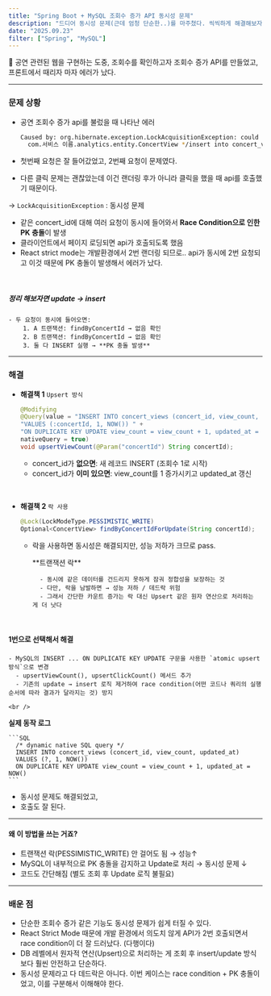 ```yaml
---
title: "Spring Boot + MySQL 조회수 증가 API 동시성 문제"
description: "드디어 동시성 문제(근데 엄청 단순한..)를 마주쳤다. 씩씩하게 해결해보자."
date: "2025.09.23"
filter: ["Spring", "MySQL"]
---
```


<aside>
  🎤 공연 관련된 웹을 구현하는 도중, 조회수를 확인하고자 조회수 증가 API를 만들었고, 프론트에서 때리자 마자 에러가 났다. 
</aside>

---
### 문제 상황
- 공연 조회수 증가 api를 불렀을 때 나타난 에러

    ```bash
    Caused by: org.hibernate.exception.LockAcquisitionException: could not execute statement [Deadlock found when trying to get lock; try restarting transaction] [/* insert for 
      com.서비스 이름.analytics.entity.ConcertView */insert into concert_views (concert_id,updated_at,view_count) values (?,?,?)]
    ```

- 첫번째 요청은 잘 들어갔었고, 2번째 요청이 문제였다.
- 다른 클릭 문제는 괜찮았는데 이건 랜더링 후가 아니라 클릭을 했을 때 api를 호출했기 때문이다.


<ThinShortLine />

→ `LockAcquisitionException` : 동시성 문제

- 같은 concert_id에 대해 여러 요청이 동시에 들어와서 **Race Condition으로 인한 PK 충돌**이 발생
- 클라이언트에서 페이지 로딩되면 api가 호출되도록 했음
- React strict mode는 개발환경에서 2번 랜더링 되므로.. api가 동시에 2번 요청되고 이것 때문에 PK 충돌이 발생해서 에러가 났다.

<br />

##### 정리 해보자면 update → insert
    - 두 요청이 동시에 들어오면:
        1. A 트랜잭션: findByConcertId → 없음 확인
        2. B 트랜잭션: findByConcertId → 없음 확인
        3. 둘 다 INSERT 실행 → **PK 충돌 발생**

---

### 해결

- **해결책 1** `Upsert 방식`
    
    ```java
    @Modifying
    @Query(value = "INSERT INTO concert_views (concert_id, view_count, updated_at) " +
    "VALUES (:concertId, 1, NOW()) " +
    "ON DUPLICATE KEY UPDATE view_count = view_count + 1, updated_at = NOW()",
    nativeQuery = true)
    void upsertViewCount(@Param("concertId") String concertId);
    ```
    
    - concert_id가 **없으면**: 새 레코드 INSERT (조회수 1로 시작)
    - concert_id가 **이미 있으면**: view_count를 1 증가시키고 updated_at 갱신

<br />

- **해결책 2** `락 사용`
    
    ```java
    @Lock(LockModeType.PESSIMISTIC_WRITE)
    Optional<ConcertView> findByConcertIdForUpdate(String concertId);
    ```
    - 락을 사용하면 동시성은 해결되지만, 성능 저하가 크므로 pass.

        <aside>
          **트랜잭션 락**

            - 동시에 같은 데이터를 건드리지 못하게 잠궈 정합성을 보장하는 것
            - 다만, 락을 남발하면 → 성능 저하 / 데드락 위험
            - 그래서 간단한 카운트 증가는 락 대신 Upsert 같은 원자 연산으로 처리하는 게 더 낫다
        </aside>

<br />
<ShortLine />

#### 1번으로 선택해서 해결
    - MySQL의 INSERT ... ON DUPLICATE KEY UPDATE 구문을 사용한 `atomic upsert 방식`으로 변경
      - upsertViewCount(), upsertClickCount() 메서드 추가
      - 기존의 update → insert 로직 제거하여 race condition(어떤 코드나 쿼리의 실행 순서에 따라 결과가 달라지는 것) 방지
    
    <br />
**실제 동작 로그**

    ```SQL
      /* dynamic native SQL query */ 
      INSERT INTO concert_views (concert_id, view_count, updated_at) 
      VALUES (?, 1, NOW()) 
      ON DUPLICATE KEY UPDATE view_count = view_count + 1, updated_at = NOW()
    ```
- 동시성 문제도 해결되었고,
- 호출도 잘 된다.

---

#### 왜 이 방법을 쓰는 거죠?

- 트랜잭션 락(PESSIMISTIC_WRITE) 안 걸어도 됨 → 성능↑
- MySQL이 내부적으로 PK 충돌을 감지하고 Update로 처리 → 동시성 문제 ↓
- 코드도 간단해짐 (별도 조회 후 Update 로직 불필요)

---

### 배운 점

- 단순한 조회수 증가 같은 기능도 동시성 문제가 쉽게 터질 수 있다.  
- React Strict Mode 때문에 개발 환경에서 의도치 않게 API가 2번 호출되면서 race condition이 더 잘 드러났다. (다행이다)
- DB 레벨에서 원자적 연산(Upsert)으로 처리하는 게 조회 후 insert/update 방식보다 훨씬 안전하고 단순하다.  
- 동시성 문제라고 다 데드락은 아니다. 이번 케이스는 race condition + PK 충돌이었고, 이를 구분해서 이해해야 한다.  
